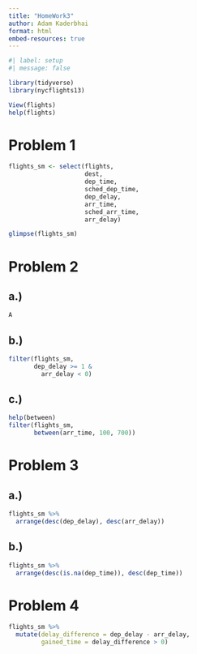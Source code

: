 ```yaml
---
title: "HomeWork3"
author: Adam Kaderbhai
format: html
embed-resources: true
---
```


```r
#| label: setup
#| message: false

library(tidyverse)
library(nycflights13)
```

```r
View(flights)
help(flights)
```


# Problem 1 

```r
flights_sm <- select(flights,
                     dest,
                     dep_time,
                     sched_dep_time,
                     dep_delay,
                     arr_time,
                     sched_arr_time,
                     arr_delay)

glimpse(flights_sm)
```
# Problem 2
## a.)
```r
A
```

## b.)
```r
filter(flights_sm,
       dep_delay >= 1 &
         arr_delay < 0)
```
## c.)
```r
help(between)
filter(flights_sm,
       between(arr_time, 100, 700))
```

# Problem 3
## a.)
```r
flights_sm %>%
  arrange(desc(dep_delay), desc(arr_delay))
```
## b.)
```r
flights_sm %>%
  arrange(desc(is.na(dep_time)), desc(dep_time))
```
# Problem 4
```r
flights_sm %>%
  mutate(delay_difference = dep_delay - arr_delay,
         gained_time = delay_difference > 0)
```


